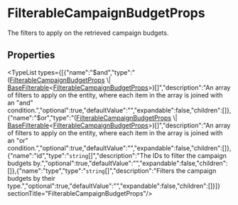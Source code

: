 
# FilterableCampaignBudgetProps

The filters to apply on the retrieved campaign budgets.

## Properties

<TypeList types={[{"name":"$and","type":"([FilterableCampaignBudgetProps](types.PromotionTypes.FilterableCampaignBudgetProps.mdx) \\| [BaseFilterable](../../DAL/interfaces/types.DAL.BaseFilterable.mdx)&#60;[FilterableCampaignBudgetProps](types.PromotionTypes.FilterableCampaignBudgetProps.mdx)&#62;)[]","description":"An array of filters to apply on the entity, where each item in the array is joined with an \"and\" condition.","optional":true,"defaultValue":"","expandable":false,"children":[]},{"name":"$or","type":"([FilterableCampaignBudgetProps](types.PromotionTypes.FilterableCampaignBudgetProps.mdx) \\| [BaseFilterable](../../DAL/interfaces/types.DAL.BaseFilterable.mdx)&#60;[FilterableCampaignBudgetProps](types.PromotionTypes.FilterableCampaignBudgetProps.mdx)&#62;)[]","description":"An array of filters to apply on the entity, where each item in the array is joined with an \"or\" condition.","optional":true,"defaultValue":"","expandable":false,"children":[]},{"name":"id","type":"`string`[]","description":"The IDs to filter the campaign budgets by.","optional":true,"defaultValue":"","expandable":false,"children":[]},{"name":"type","type":"`string`[]","description":"Filters the campaign budgets by their type.","optional":true,"defaultValue":"","expandable":false,"children":[]}]}  sectionTitle="FilterableCampaignBudgetProps"/>
